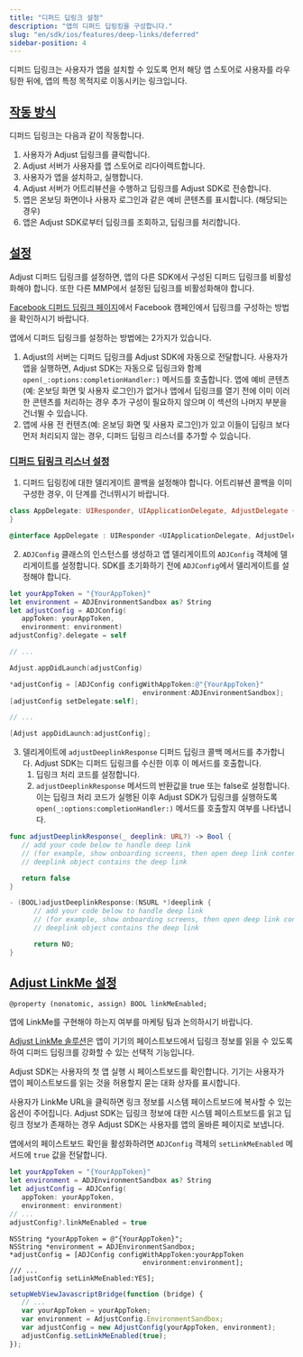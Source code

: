 ```yaml
---
title: "디퍼드 딥링크 설정"
description: "앱의 디퍼드 딥링킹을 구성합니다."
slug: "en/sdk/ios/features/deep-links/deferred"
sidebar-position: 4
---
```

디퍼드 딥링크는 사용자가 앱을 설치할 수 있도록 먼저 해당 앱 스토어로 사용자를 라우팅한 뒤에, 앱의 특정 목적지로 이동시키는 링크입니다.

[작동 방식](how-it-works)
---------------------

디퍼드 딥링크는 다음과 같이 작동합니다.

1. 사용자가 Adjust 딥링크를 클릭합니다.
2. Adjust 서버가 사용자를 앱 스토어로 리다이렉트합니다.
3. 사용자가 앱을 설치하고, 실행합니다.
4. Adjust 서버가 어트리뷰션을 수행하고 딥링크를 Adjust SDK로 전송합니다.
5. 앱은 온보딩 화면이나 사용자 로그인과 같은 예비 콘텐츠를 표시합니다. \(해당되는 경우\)
6. 앱은 Adjust SDK로부터 딥링크를 조회하고, 딥링크를 처리합니다.

[설정](setup)
-----------

<callout type="important"> 

Adjust 디퍼드 딥링크를 설정하면, 앱의 다른 SDK에서 구성된 디퍼드 딥링크를 비활성화해야 합니다.  또한 다른 MMP에서 설정된 딥링크를 비활성화해야 합니다. 
</Callout> <callout type="seealso"> 

[Facebook 디퍼드 딥링크 페이지](https://developers.facebook.com/docs/ios/deep-linking#deferred-deep-linking)에서 Facebook 캠페인에서 딥링크를 구성하는 방법을 확인하시기 바랍니다.
</Callout> 

앱에서 디퍼드 딥링크를 설정하는 방법에는 2가지가 있습니다.

1. Adjust의 서버는 디퍼드 딥링크를 Adjust SDK에 자동으로 전달합니다. 사용자가 앱을 실행하면, Adjust SDK는 자동으로 딥링크와 함께 `open(_:options:completionHandler:)` 메서드를 호출합니다. 앱에 예비 콘텐츠\(예: 온보딩 화면 및 사용자 로그인\)가 없거나 앱에서 딥링크를 열기 전에 이미 이러한 콘텐츠를 처리하는 경우 추가 구성이 필요하지 않으며 이 섹션의 나머지 부분을 건너뛸 수 있습니다.
2. 앱에 사용 전 컨텐츠\(예: 온보딩 화면 및 사용자 로그인\)가 있고 이들이 딥링크 보다 먼저 처리되지 않는 경우, 디퍼드 딥링크 리스너를 추가할 수 있습니다.

### [디퍼드 딥링크 리스너 설정](set-up-a-deferred-deep-link-listener)

1. 디퍼드 딥링킹에 대한 델리게이트 콜백을 설정해야 합니다. 어트리뷰션 콜백을 이미 구성한 경우, 이 단계를 건너뛰시기 바랍니다.

<tabs> <tab title="Swift" sync="swift"> 

```swift
class AppDelegate: UIResponder, UIApplicationDelegate, AdjustDelegate {
}
```

</Tab> <tab title="Objective-C" sync="objc"> 

```objective-c
@interface AppDelegate : UIResponder <UIApplicationDelegate, AdjustDelegate>
```

</Tab> </Tabs> 

2. `ADJConfig` 클래스의 인스턴스를 생성하고 앱 델리게이트의 `ADJConfig` 객체에 델리게이트를 설정합니다. SDK를 초기화하기 전에 `ADJConfig`에서 델리게이트를 설정해야 합니다.

<tabs> <tab title="Swift" sync="swift"> 

```swift
let yourAppToken = "{YourAppToken}"
let environment = ADJEnvironmentSandbox as? String
let adjustConfig = ADJConfig(
   appToken: yourAppToken,
   environment: environment)
adjustConfig?.delegate = self

// ...

Adjust.appDidLaunch(adjustConfig)
```

</Tab> <tab title="Objective-C" sync="objc"> 

```objective-c
*adjustConfig = [ADJConfig configWithAppToken:@"{YourAppToken}"
                                 environment:ADJEnvironmentSandbox];
[adjustConfig setDelegate:self];

// ...

[Adjust appDidLaunch:adjustConfig];
```

</Tab> </Tabs> 

3. 델리게이트에 `adjustDeeplinkResponse` 디퍼드 딥링크 콜백 메서드를 추가합니다. Adjust SDK는 디퍼드 딥링크를 수신한 이후 이 메서드를 호출합니다. 
   1. 딥링크 처리 코드를 설정합니다.
   2. `adjustDeeplinkResponse` 메서드의 반환값을 true 또는 false로 설정합니다. 이는 딥링크 처리 코드가 실행된 이후 Adjust SDK가 딥링크를 실행하도록 `open(_:options:completionHandler:)` 메서드를 호출할지 여부를 나타냅니다.

<tabs> <tab title="Swift" sync="swift"> 

```swift
func adjustDeeplinkResponse(_ deeplink: URL?) -> Bool {
   // add your code below to handle deep link
   // (for example, show onboarding screens, then open deep link content)
   // deeplink object contains the deep link

   return false
}
```

</Tab> <tab title="Objective-C" sync="objc"> 

```objective-c
- (BOOL)adjustDeeplinkResponse:(NSURL *)deeplink {
      // add your code below to handle deep link
      // (for example, show onboarding screens, then open deep link content)
      // deeplink object contains the deep link

      return NO;
}
```

</Tab> </Tabs> 

[Adjust LinkMe 설정](set-up-adjust-linkme)
----------------------------------------

```objc
@property (nonatomic, assign) BOOL linkMeEnabled;
```

<callout type="note"> 

앱에 LinkMe를 구현해야 하는지 여부를 마케팅 팀과 논의하시기 바랍니다.
</Callout> 

[Adjust LinkMe 솔루션](https://help.adjust.com/en/article/linkme)은 앱이 기기의 페이스트보드에서 딥링크 정보를 읽을 수 있도록 하여 디퍼드 딥링크를 강화할 수 있는 선택적 기능입니다.
<callout type="important"> 

Adjust SDK는 사용자의 첫 앱 실행 시 페이스트보드를 확인합니다. 기기는 사용자가 앱이 페이스트보드를 읽는 것을 허용할지 묻는 대화 상자를 표시합니다.
</Callout> 

사용자가 LinkMe URL을 클릭하면 링크 정보를 시스템 페이스트보드에 복사할 수 있는 옵션이 주어집니다. Adjust SDK는 딥링크 정보에 대한 시스템 페이스트보드를 읽고 딥링크 정보가 존재하는 경우 Adjust SDK는 사용자를 앱의 올바른 페이지로 보냅니다.

앱에서의 페이스트보드 확인을 활성화하려면 `ADJConfig` 객체의 `setLinkMeEnabled` 메서드에 `true` 값을 전달합니다.
<tabs> <tab title="Swift" sync="swift"> 

```swift
let yourAppToken = "{YourAppToken}"
let environment = ADJEnvironmentSandbox as? String
let adjustConfig = ADJConfig(
   appToken: yourAppToken,
   environment: environment)
// ...
adjustConfig?.linkMeEnabled = true
```

</Tab> <tab title="Objective-C" sync="objc"> 

```objc
NSString *yourAppToken = @"{YourAppToken}";
NSString *environment = ADJEnvironmentSandbox;
*adjustConfig = [ADJConfig configWithAppToken:yourAppToken
                                 environment:environment];
/// ...
[adjustConfig setLinkMeEnabled:YES];
```

</Tab> <tab title="Javascript" sync="js"> 

```js
setupWebViewJavascriptBridge(function (bridge) {
   // ...
   var yourAppToken = yourAppToken;
   var environment = AdjustConfig.EnvironmentSandbox;
   var adjustConfig = new AdjustConfig(yourAppToken, environment);
   adjustConfig.setLinkMeEnabled(true);
});
```

</Tab> </Tabs>

